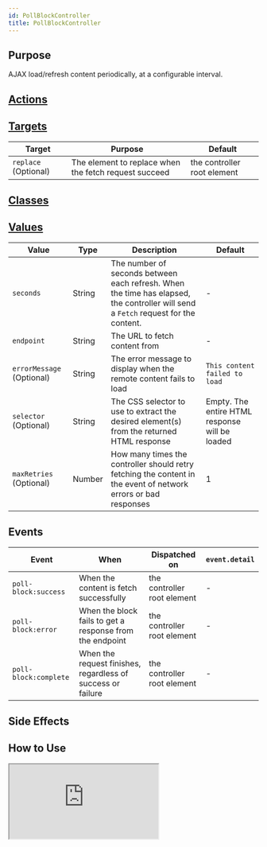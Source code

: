 ```yaml
---
id: PollBlockController
title: PollBlockController
---
```




## Purpose

AJAX load/refresh content periodically, at a configurable interval.


## [Actions](https://stimulus.hotwire.dev/reference/actions)
<NoActions/>

## [Targets](https://stimulus.hotwire.dev/reference/targets)

| Target               | Purpose                                               | Default                     |
|----------------------|-------------------------------------------------------|-----------------------------|
| `replace` (Optional) | The element to replace when the fetch request succeed | the controller root element |

## [Classes](https://stimulus.hotwire.dev/reference/classes)
<NoClasses/>

## [Values](https://stimulus.hotwire.dev/reference/values)

| Value                     | Type   | Description                                                                                                                        | Default                                        |
|---------------------------|--------|------------------------------------------------------------------------------------------------------------------------------------|------------------------------------------------|
| `seconds`                 | String | The number of seconds between each refresh. When the time has elapsed, the controller will send a `Fetch` request for the content. | -                                              |
| `endpoint`                | String | The URL to fetch content from                                                                                                      | -                                              |
| `errorMessage` (Optional) | String | The error message to display when the remote content fails to load                                                                 | `This content failed to load`                  |
| `selector` (Optional)     | String | The CSS selector to use to extract the desired element(s) from the returned HTML response                                          | Empty. The entire HTML response will be loaded |
| `maxRetries` (Optional)   | Number | How many times the controller should retry fetching the content in the event of network errors or bad responses                    | 1                                              |

## Events

| Event                 | When                                                        | Dispatched on               | `event.detail` |
|-----------------------|-------------------------------------------------------------|-----------------------------|----------------|
| `poll-block:success`  | When the content is fetch successfully                      | the controller root element | -              |
| `poll-block:error`    | When the block fails to get a response from the endpoint    | the controller root element | -              |
| `poll-block:complete` | When the request finishes, regardless of success or failure | the controller root element | -              |

## Side Effects
<NoSideEffects/>



## How to Use

<iframe
  src="https:///stimulus-library.netlify.app/controllers/poll_block_controller.html"
  style={{width: "100%", height: "500px", border: "0", borderRadius: "4px", overflow: "hidden"}}
  sandbox="allow-forms allow-modals allow-popups allow-presentation allow-same-origin allow-scripts"
/>


## See Also

[Async Block Controller](./AsyncBlockController)
[Lazy Block Controller](./LazyBlockController)
[Load Block Controller](./LoadBlockController)
